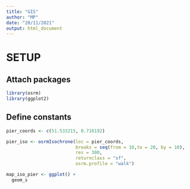 ```yaml
---
title: "GIS"
author: "MP"
date: "20/11/2021"
output: html_document
---
```


# SETUP
## Attach packages
```r
library(osrm)
library(ggplot2)
```


## Define constants 
```r
pier_coords <- c(51.533215, 0.716192)

pier_iso <- osrmIsochrone(loc = pier_coords,
                          breaks = seq(from = 10,to = 20, by = 10),
                          res = 300,
                          returnclass = "sf", 
                          osrm.profile = "walk")
```


```r
map_iso_pier <- ggplot() +
  geom_s
```





